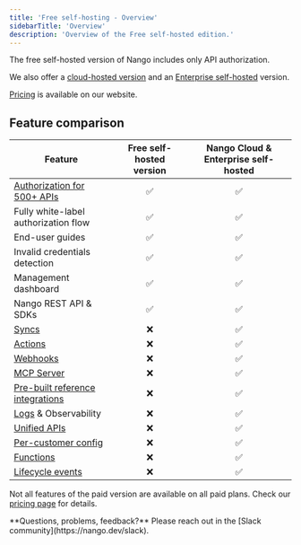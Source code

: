 ```yaml
---
title: 'Free self-hosting - Overview'
sidebarTitle: 'Overview'
description: 'Overview of the Free self-hosted edition.'
---
```


The free self-hosted version of Nango includes only API authorization.

We also offer a [cloud-hosted version](https://app.nango.dev) and an [Enterprise self-hosted](/guides/self-hosting/enterprise-self-hosting) version.

[Pricing](https://www.nango.dev/pricing) is available on our website.

## Feature comparison

| **Feature**                                                                                   | Free self-hosted version | Nango Cloud & Enterprise self-hosted |
|----------------------------------------------------------------------------------------------|:-------------------------:|:------------------------------------:|
| [Authorization for 500+ APIs](/guides/use-cases/api-auth)                                    |           ✅              |                 ✅                   |
| Fully white-label authorization flow                                                         |           ✅              |                 ✅                   |
| End-user guides                                                                              |           ✅              |                 ✅                   |
| Invalid credentials detection                                                                |           ✅              |                 ✅                   |
| Management dashboard                                                                         |           ✅              |                 ✅                   |
| Nango REST API & SDKs                                                                        |           ✅              |                 ✅                   |
| [Syncs](/guides/use-cases/syncs)                                                             |           ❌              |                 ✅                   |
| [Actions](/guides/use-cases/actions)                                                         |           ❌              |                 ✅                   |
| [Webhooks](/guides/use-cases/webhooks)                                                       |           ❌              |                 ✅                   |
| [MCP Server](/guides/use-cases/ai-tool-calling)                                                   |           ❌              |                 ✅                   |
| [Pre-built reference integrations](https://www.nango.dev/templates)                          |           ❌              |                 ✅                   |
| [Logs](/guides/platform/logs) & Observability                                                |           ❌              |                 ✅                   |
| [Unified APIs](/guides/platform/unified-apis)                                                |           ❌              |                 ✅                   |
| [Per-customer config](/guides/platform/customer-configuration)                               |           ❌              |                 ✅                   |
| [Functions](/guides/platform/functions)                                                      |           ❌              |                 ✅                   |
| [Lifecycle events](/guides/platform/lifecycle-events)                                        |           ❌              |                 ✅                   |

Not all features of the paid version are available on all paid plans. Check our [pricing page](https://www.nango.dev/pricing) for details.

<Tip>
  **Questions, problems, feedback?** Please reach out in the [Slack community](https://nango.dev/slack).
</Tip>
